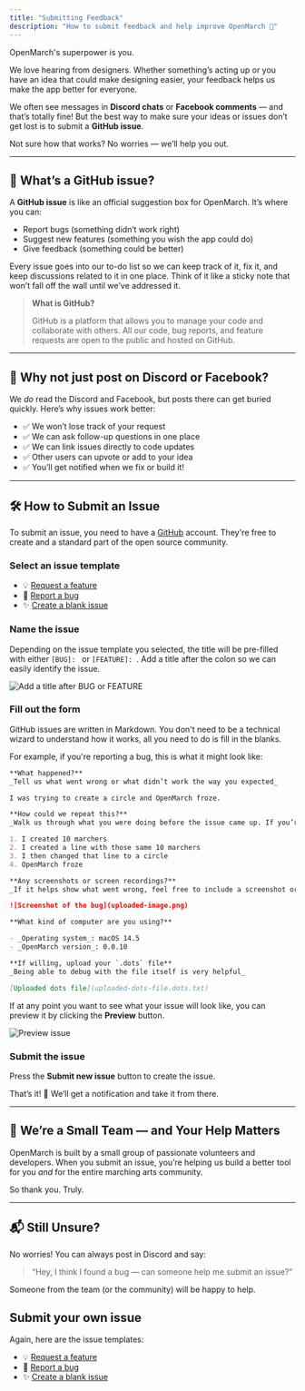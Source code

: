```yaml
---
title: "Submitting Feedback"
description: "How to submit feedback and help improve OpenMarch 🚀"
---
```


OpenMarch's superpower is you.

We love hearing from designers. Whether something’s acting up or you have an idea that could make designing easier, your feedback helps us make the app better for everyone.

We often see messages in **Discord chats** or **Facebook comments** — and that’s totally fine! But the best way to make sure your ideas or issues don’t get lost is to submit a **GitHub issue**.

Not sure how that works? No worries — we’ll help you out.

---

## 🧠 What’s a GitHub issue?

A **GitHub issue** is like an official suggestion box for OpenMarch. It’s where you can:

- Report bugs (something didn’t work right)
- Suggest new features (something you wish the app could do)
- Give feedback (something could be better)

Every issue goes into our to-do list so we can keep track of it, fix it, and keep discussions related to it in one place.
Think of it like a sticky note that won’t fall off the wall until we've addressed it.

> **What is GitHub?**
>
> GitHub is a platform that allows you to manage your code and collaborate with others.
> All our code, bug reports, and feature requests are open to the public and hosted on GitHub.

---

## 💬 Why not just post on Discord or Facebook?

We _do_ read the Discord and Facebook, but posts there can get buried quickly. Here’s why issues work better:

- ✅ We won’t lose track of your request
- ✅ We can ask follow-up questions in one place
- ✅ We can link issues directly to code updates
- ✅ Other users can upvote or add to your idea
- ✅ You’ll get notified when we fix or build it!

---

## 🛠️ How to Submit an Issue

To submit an issue, you need to have a [GitHub](https://github.com/) account.
They're free to create and a standard part of the open source community.

### Select an issue template

- 💡 [Request a feature](https://github.com/OpenMarch/OpenMarch/issues/new?template=bug_report.md)
- 🐛 [Report a bug](https://github.com/OpenMarch/OpenMarch/issues/new?template=feature_request.md)
- ✨ [Create a blank issue](https://github.com/OpenMarch/OpenMarch/issues/new)

### Name the issue

Depending on the issue template you selected, the title will be pre-filled with either `[BUG]: ` or `[FEATURE]: `.
Add a title after the colon so we can easily identify the issue.

![Add a title after BUG or FEATURE](/docs/about/submitting-feedback/issue-title.gif)

### Fill out the form

GitHub issues are written in Markdown.
You don't need to be a technical wizard to understand how it works, all you need to do is fill in the blanks.

For example, if you're reporting a bug, this is what it might look like:

```markdown
**What happened?**
_Tell us what went wrong or what didn’t work the way you expected_

I was trying to create a circle and OpenMarch froze.

**How could we repeat this?**
_Walk us through what you were doing before the issue came up. If you’re not sure, just give us your best guess!_

1. I created 10 marchers
2. I created a line with those same 10 marchers
3. I then changed that line to a circle
4. OpenMarch froze

**Any screenshots or screen recordings?**
_If it helps show what went wrong, feel free to include a screenshot or recording (GIFs are great too!)_

![Screenshot of the bug](uploaded-image.png)

**What kind of computer are you using?**

- _Operating system_: macOS 14.5
- _OpenMarch version_: 0.0.10

**If willing, upload your `.dots` file**
_Being able to debug with the file itself is very helpful_

[Uploaded dots file](uploaded-dots-file.dots.txt)
```

If at any point you want to see what your issue will look like, you can preview it by clicking the **Preview** button.

![Preview issue](/docs/about/submitting-feedback/preview-issue.gif)

### Submit the issue

Press the **Submit new issue** button to create the issue.

That’s it! 🎉
We’ll get a notification and take it from there.

---

## 🧡 We’re a Small Team — and Your Help Matters

OpenMarch is built by a small group of passionate volunteers and developers.
When you submit an issue, you’re helping us build a better tool for you _and_ for the entire marching arts community.

So thank you. Truly.

---

## 📬 Still Unsure?

No worries! You can always post in Discord and say:

> “Hey, I think I found a bug — can someone help me submit an issue?”

Someone from the team (or the community) will be happy to help.

## Submit your own issue

Again, here are the issue templates:

- 💡 [Request a feature](https://github.com/OpenMarch/OpenMarch/issues/new?template=bug_report.md)
- 🐛 [Report a bug](https://github.com/OpenMarch/OpenMarch/issues/new?template=feature_request.md)
- ✨ [Create a blank issue](https://github.com/OpenMarch/OpenMarch/issues/new)
